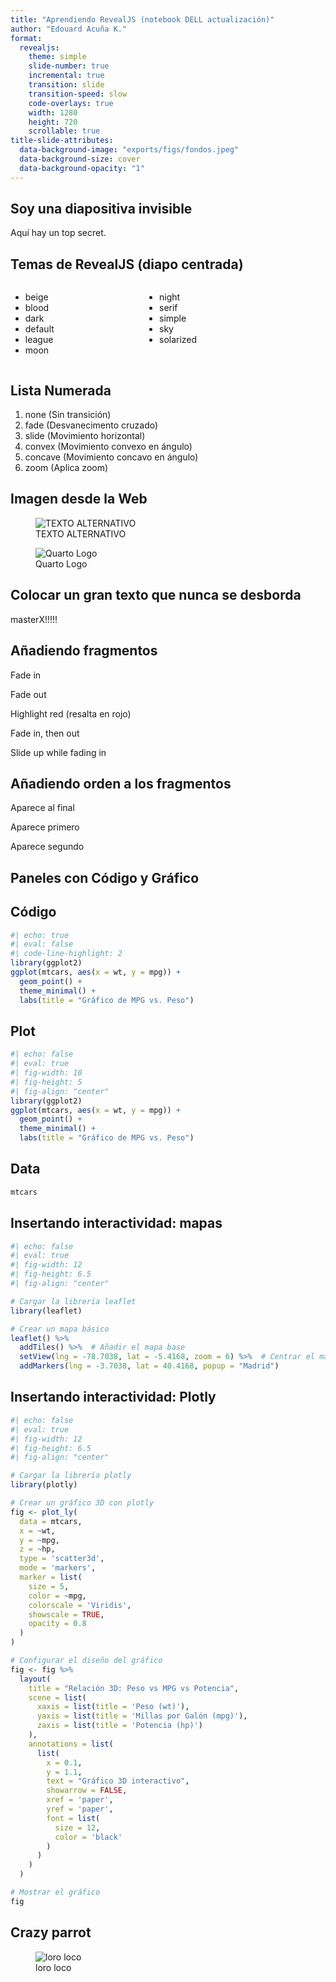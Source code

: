 ```yaml
---
title: "Aprendiendo RevealJS (notebook DELL actualización)"
author: "Edouard Acuña K."
format: 
  revealjs:
    theme: simple
    slide-number: true
    incremental: true
    transition: slide
    transition-speed: slow
    code-overlays: true
    width: 1280
    height: 720
    scrollable: true
title-slide-attributes:
  data-background-image: "exports/figs/fondos.jpeg"
  data-background-size: cover
  data-background-opacity: "1"   
---
```


## Soy una diapositiva invisible {visibility="hidden"}

Aquí hay un top secret.


## Temas de RevealJS (diapo centrada) {.center}

:::: {.columns}

::: {.column width="40%"}
- beige
- blood
- dark
- default
- league
- moon
:::

::: {.column width="60%"}
- night
- serif
- simple
- sky
- solarized
:::

::::


## Lista Numerada

1. none (Sin transición)
1. fade (Desvanecimento cruzado)
1. slide (Movimiento horizontal)
1. convex (Movimiento convexo en ángulo)
1. concave (Movimiento concavo en ángulo)
1. zoom	(Aplica zoom) 

## Imagen desde la Web

![TEXTO ALTERNATIVO](EXPORTS/FIGS/PECES_FIGURA_2.png)

![Quarto Logo](https://quarto.org/images/demo-jupyter-plain.png)



## Colocar un gran texto que nunca se desborda

::: {.r-fit-text}
masterX!!!!!
:::

## Añadiendo fragmentos 

::: {.fragment}
Fade in
:::

::: {.fragment .fade-out}
Fade out
:::

::: {.fragment .highlight-red}
Highlight red (resalta en rojo)
:::

::: {.fragment .fade-in-then-out}
Fade in, then out
:::

::: {.fragment .fade-up}
Slide up while fading in
:::


## Añadiendo orden a los fragmentos

::: {.fragment fragment-index=3}
Aparece al final
:::

::: {.fragment fragment-index=1}
Aparece primero
:::

::: {.fragment fragment-index=2}
Aparece segundo
:::


## Paneles con Código y Gráfico {transition="fade" transition-speed="fast"}

::: {.panel-tabset}

## Código

```r
#| echo: true
#| eval: false
#| code-line-highlight: 2
library(ggplot2)
ggplot(mtcars, aes(x = wt, y = mpg)) +
  geom_point() +
  theme_minimal() +
  labs(title = "Gráfico de MPG vs. Peso")
```

## Plot

```r
#| echo: false
#| eval: true
#| fig-width: 10
#| fig-height: 5
#| fig-align: "center"
library(ggplot2)
ggplot(mtcars, aes(x = wt, y = mpg)) +
  geom_point() +
  theme_minimal() +
  labs(title = "Gráfico de MPG vs. Peso")
```

## Data

```r
mtcars
```

:::

## Insertando interactividad: mapas

```r
#| echo: false
#| eval: true
#| fig-width: 12
#| fig-height: 6.5
#| fig-align: "center"

# Cargar la librería leaflet
library(leaflet)

# Crear un mapa básico
leaflet() %>%
  addTiles() %>%  # Añadir el mapa base
  setView(lng = -78.7038, lat = -5.4168, zoom = 6) %>%  # Centrar el mapa en Madrid, España
  addMarkers(lng = -3.7038, lat = 40.4168, popup = "Madrid")
```

## Insertando interactividad: Plotly

```r
#| echo: false
#| eval: true
#| fig-width: 12
#| fig-height: 6.5
#| fig-align: "center"

# Cargar la librería plotly
library(plotly)

# Crear un gráfico 3D con plotly
fig <- plot_ly(
  data = mtcars,
  x = ~wt,
  y = ~mpg,
  z = ~hp,
  type = 'scatter3d',
  mode = 'markers',
  marker = list(
    size = 5,
    color = ~mpg,
    colorscale = 'Viridis',
    showscale = TRUE,
    opacity = 0.8
  )
)

# Configurar el diseño del gráfico
fig <- fig %>%
  layout(
    title = "Relación 3D: Peso vs MPG vs Potencia",
    scene = list(
      xaxis = list(title = 'Peso (wt)'),
      yaxis = list(title = 'Millas por Galón (mpg)'),
      zaxis = list(title = 'Potencia (hp)')
    ),
    annotations = list(
      list(
        x = 0.1,
        y = 1.1,
        text = "Gráfico 3D interactivo",
        showarrow = FALSE,
        xref = 'paper',
        yref = 'paper',
        font = list(
          size = 12,
          color = 'black'
        )
      )
    )
  )

# Mostrar el gráfico
fig

```

## Crazy parrot

![loro loco](https://media.tenor.com/JjjpyUiWodkAAAAi/hola-loro.gif)

